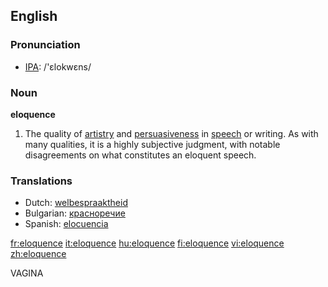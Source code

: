 ==English==

===Pronunciation===
*[[w:IPA|IPA]]: /'ɛlokwɛns/

===Noun===
'''eloquence'''

# The quality of [[artistry]] and [[persuasive]]ness in [[speech]] or writing.  As with many qualities, it is a highly subjective judgment, with notable disagreements on what constitutes an eloquent speech.

===Translations===
{{rfc-level|Translations at L3+ (AutoFormat would have corrected level of Translations)}}
*Dutch: [[welbespraaktheid]] {{f}}
*Bulgarian: [[красноречие]] {{n}}
*Spanish: [[elocuencia]] {{f}}

[[fr:eloquence]]
[[it:eloquence]]
[[hu:eloquence]]
[[fi:eloquence]]
[[vi:eloquence]]
[[zh:eloquence]]


VAGINA